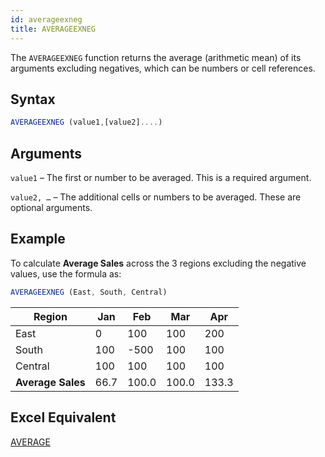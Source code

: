 ```yaml
---
id: averageexneg
title: AVERAGEEXNEG
---
```


The `AVERAGEEXNEG` function returns the average (arithmetic mean) of its arguments excluding negatives, which can be numbers or cell references.

## Syntax

```javascript
AVERAGEEXNEG (value1,[value2]....)
```

## Arguments

`value1` – The first  or number to be averaged. This is a required argument.

`value2, …`  – The additional cells or numbers to be averaged. These are optional arguments.

## Example

To calculate **Average Sales** across the 3 regions excluding the negative values, use the formula as:

```javascript
AVERAGEEXNEG (East, South, Central)
```

| Region               | Jan  | Feb   | Mar   | Apr   |
|----------------------|------|-------|-------|-------|
| East                 | 0    | 100   | 100   | 200   |
| South                | 100  | -500  | 100   | 100   |
| Central              | 100  | 100   | 100   | 100   |
| <b>Average Sales</b> | 66.7 | 100.0 | 100.0 | 133.3 |

## Excel Equivalent

[AVERAGE](https://support.office.com/en-us/article/AVERAGE-function-047BAC88-D466-426C-A32B-8F33EB960CF6)
